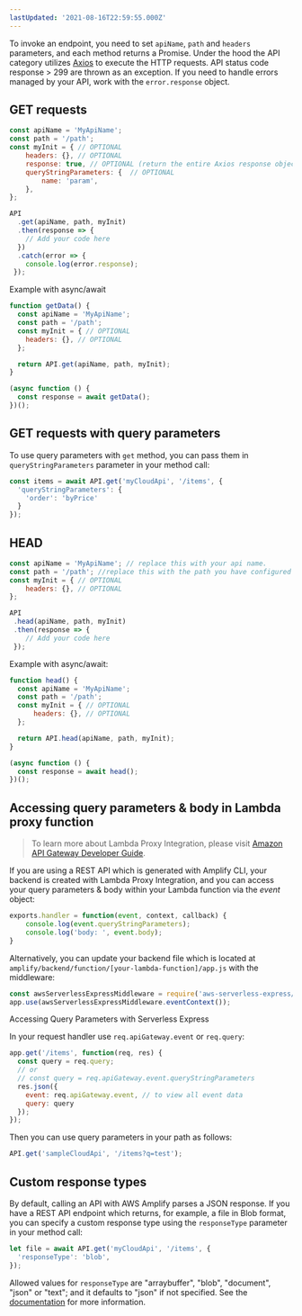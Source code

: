 ```yaml
---
lastUpdated: '2021-08-16T22:59:55.000Z'
---
```

To invoke an endpoint, you need to set `apiName`, `path` and `headers` parameters, and each method returns a Promise. Under the hood the API category utilizes [Axios](https://github.com/axios/axios) to execute the HTTP requests. API status code response > 299 are thrown as an exception. If you need to handle errors managed by your API, work with the `error.response` object.

## GET requests

```javascript
const apiName = 'MyApiName';
const path = '/path'; 
const myInit = { // OPTIONAL
    headers: {}, // OPTIONAL
    response: true, // OPTIONAL (return the entire Axios response object instead of only response.data)
    queryStringParameters: {  // OPTIONAL
        name: 'param',
    },
};

API
  .get(apiName, path, myInit)
  .then(response => {
    // Add your code here
  })
  .catch(error => {
    console.log(error.response);
 });
```

Example with async/await

```javascript
function getData() { 
  const apiName = 'MyApiName';
  const path = '/path';
  const myInit = { // OPTIONAL
    headers: {}, // OPTIONAL
  };

  return API.get(apiName, path, myInit);
}

(async function () {
  const response = await getData();
})();
```

## GET requests with query parameters

To use query parameters with `get` method, you can pass them in `queryStringParameters` parameter in your method call:

```javascript
const items = await API.get('myCloudApi', '/items', {
  'queryStringParameters': {
    'order': 'byPrice'
  }
});
```

## HEAD

```javascript
const apiName = 'MyApiName'; // replace this with your api name.
const path = '/path'; //replace this with the path you have configured on your API
const myInit = { // OPTIONAL
    headers: {}, // OPTIONAL
};

API
 .head(apiName, path, myInit)
 .then(response => {
    // Add your code here
 });
```

Example with async/await:

```javascript
function head() { 
  const apiName = 'MyApiName';
  const path = '/path';
  const myInit = { // OPTIONAL
      headers: {}, // OPTIONAL
  };

  return API.head(apiName, path, myInit);
}

(async function () {
  const response = await head();
})();
```

## Accessing query parameters & body in Lambda proxy function

> To learn more about Lambda Proxy Integration, please visit [Amazon API Gateway Developer Guide](https://docs.aws.amazon.com/apigateway/latest/developerguide/api-gateway-create-api-as-simple-proxy-for-lambda.html).

If you are using a REST API which is generated with Amplify CLI, your backend is created with Lambda Proxy Integration, and you can access your query parameters & body within your Lambda function via the *event* object:

```javascript
exports.handler = function(event, context, callback) {
    console.log(event.queryStringParameters);
    console.log('body: ', event.body);
}
```

Alternatively, you can update your backend file which is located at `amplify/backend/function/[your-lambda-function]/app.js` with the middleware:

```javascript
const awsServerlessExpressMiddleware = require('aws-serverless-express/middleware');
app.use(awsServerlessExpressMiddleware.eventContext());
```

Accessing Query Parameters with Serverless Express

In your request handler use `req.apiGateway.event` or `req.query`:

```javascript
app.get('/items', function(req, res) {
  const query = req.query;
  // or
  // const query = req.apiGateway.event.queryStringParameters
  res.json({
    event: req.apiGateway.event, // to view all event data
    query: query
  });
});
```

Then you can use query parameters in your path as follows:

```javascript
API.get('sampleCloudApi', '/items?q=test');
```

## Custom response types

By default, calling an API with AWS Amplify parses a JSON response. If you have a REST API endpoint which returns, for example, a file in Blob format, you can specify a custom response type using the `responseType` parameter in your method call:

```javascript
let file = await API.get('myCloudApi', '/items', {
  'responseType': 'blob',
});
```

Allowed values for `responseType` are "arraybuffer", "blob", "document", "json" or "text"; and it defaults to "json" if not specified. See the [documentation](https://developer.mozilla.org/en-US/docs/Web/API/XMLHttpRequest/responseType) for more information.
